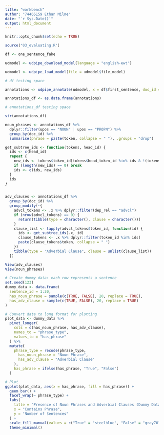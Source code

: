 ```yaml
---
title: "workbench"
author: "74465159 Ethan Milne"
date: "`r Sys.Date()`"
output: html_document
---
```


```r
knitr::opts_chunk$set(echo = TRUE)
```

```r
source("03_evaluating.R")
```

```r
df <- one_sentence_fake

udmodel <- udpipe_download_model(language = "english-ewt")

udmodel <- udpipe_load_model(file = udmodel$file_model)
```

```r
# df testing space

```



```r
annotations <- udpipe_annotate(udmodel, x = df$first_sentence, doc_id = df$entry)

annotations_df <- as.data.frame(annotations)
```

```r
# annotations_df testing space

str(annotations_df)
```



```r
noun_phrases <- annotations_df %>%
  dplyr::filter(upos == "NOUN" | upos == "PROPN") %>%
  group_by(doc_id) %>%
  summarise(phrase = paste(token, collapse = " "), .groups = "drop")

```

```r
get_subtree_ids <- function(tokens, head_id) {
  ids <- c(head_id)
  repeat {
    new_ids <- tokens$token_id[tokens$head_token_id %in% ids & !(tokens$token_id %in% ids)]
    if (length(new_ids) == 0) break
    ids <- c(ids, new_ids)
  }
  ids
}


adv_clauses <- annotations_df %>%
  group_by(doc_id) %>%
  group_modify(~{
    advcl_tokens <- .x %>% dplyr::filter(dep_rel == "advcl")
    if (nrow(advcl_tokens) == 0) {
      return(tibble(type = character(), clause = character()))
    }
    clause_list <- lapply(advcl_tokens$token_id, function(id) {
      ids <- get_subtree_ids(.x, id)
      clause_tokens <- .x %>% dplyr::filter(token_id %in% ids)
      paste(clause_tokens$token, collapse = " ")
    })
    tibble(type = "Adverbial Clause", clause = unlist(clause_list))
  })
```


```r
View(adv_clauses)
View(noun_phrases)
```


```r
# Create dummy data: each row represents a sentence
set.seed(123)
dummy_data <- data.frame(
  sentence_id = 1:20,
  has_noun_phrase = sample(c(TRUE, FALSE), 20, replace = TRUE),
  has_adv_clause = sample(c(TRUE, FALSE), 20, replace = TRUE)
)

# Convert data to long format for plotting
plot_data <- dummy_data %>%
  pivot_longer(
    cols = c(has_noun_phrase, has_adv_clause),
    names_to = "phrase_type",
    values_to = "has_phrase"
  ) %>%
  mutate(
    phrase_type = recode(phrase_type,
      has_noun_phrase = "Noun Phrase",
      has_adv_clause = "Adverbial Clause"
    ),
    has_phrase = ifelse(has_phrase, "True", "False")
  )

# Plot
ggplot(plot_data, aes(x = has_phrase, fill = has_phrase)) +
  geom_bar() +
  facet_wrap(~ phrase_type) +
  labs(
    title = "Presence of Noun Phrases and Adverbial Clauses (Dummy Data)",
    x = "Contains Phrase",
    y = "Number of Sentences"
  ) +
  scale_fill_manual(values = c("True" = "steelblue", "False" = "gray70")) +
  theme_minimal()

```